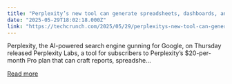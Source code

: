 ```yaml
---
title: "Perplexity’s new tool can generate spreadsheets, dashboards, and more"
date: "2025-05-29T18:02:18.000Z"
link: "https://techcrunch.com/2025/05/29/perplexitys-new-tool-can-generate-spreadsheets-dashboards-and-more/"
---
```


Perplexity, the AI-powered search engine gunning for Google, on Thursday released Perplexity Labs, a tool for subscribers to Perplexity&#8217;s $20-per-month Pro plan that can craft reports, spreadshe...

[Read more](https://techcrunch.com/2025/05/29/perplexitys-new-tool-can-generate-spreadsheets-dashboards-and-more/)

